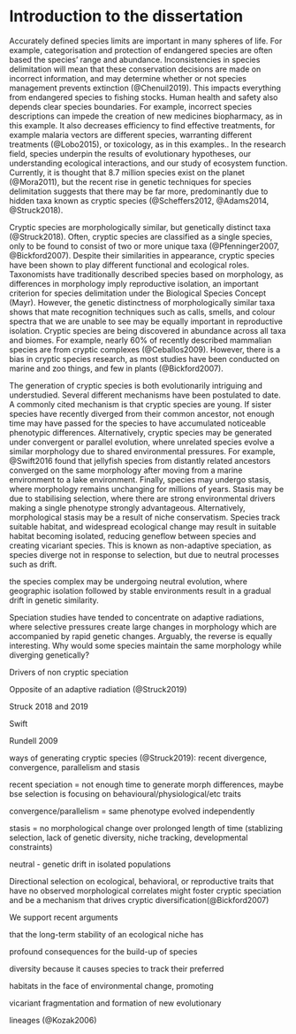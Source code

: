 # Introduction to the dissertation

Accurately defined species limits are important in many spheres of life. For example, categorisation and protection of endangered species are often based the species' range and abundance. Inconsistencies in species delimitation will mean that these conservation decisions are made on incorrect information, and may determine whether or not species management prevents extinction (@Chenuil2019). This impacts everything from endangered species to fishing stocks. Human health and safety also depends clear species boundaries. For example, incorrect species descriptions can impede the creation of new medicines biopharmacy, as in this example. It also decreases efficiency to find effective treatments, for example malaria vectors are different species, warranting different treatments (@Lobo2015), or toxicology, as in this examples.. In the research field, species underpin the results of evolutionary hypotheses, our understanding ecological interactions, and our study of ecosystem function. Currently, it is thought that 8.7 million species exist on the planet (@Mora2011), but the recent rise in genetic techniques for species delimitation suggests that there may be far more, predominantly due to hidden taxa known as cryptic species (@Scheffers2012, @Adams2014, @Struck2018). 

Cryptic species are morphologically similar, but genetically distinct taxa (@Struck2018). Often, cryptic species are classified as a single species, only to be found to consist of two or more unique taxa (@Pfenninger2007, @Bickford2007). Despite their similarities in appearance, cryptic species have been shown to play different functional and ecological roles. Taxonomists have traditionally described species based on morphology, as differences in morphology imply reproductive isolation, an important criterion for species delimitation under the Biological Species Concept (Mayr). However, the genetic distinctness of morphologically similar taxa shows that mate recognition techniques such as calls, smells, and colour spectra that we are unable to see may be equally important in reproductive isolation. Cryptic species are being discovered in abundance across all taxa and biomes. For example, nearly 60% of recently described mammalian species are from cryptic complexes (@Ceballos2009). However, there is a bias in cryptic species research, as most studies have been conducted on marine and zoo things, and few in plants (@Bickford2007). 

The generation of cryptic species is both evolutionarily intriguing and understudied. Several different mechanisms have been postulated to date. A commonly cited mechanism is that cryptic species are young. If sister species have recently diverged from their common ancestor, not enough time may have passed for the species to have accumulated noticeable phenotypic differences. Alternatively, cryptic species may be generated under convergent or parallel evolution, where unrelated species evolve a similar morphology due to shared environmental pressures. For example, @Swift2016 found that jellyfish species from distantly related ancestors converged on the same morphology after moving from a marine environment to a lake environment. Finally, species may undergo stasis, where morphology remains unchanging for millions of years. Stasis may be due to stabilising selection, where there are strong environmental drivers making a single phenotype strongly advantageous. Alternatively, morphological stasis may be a result of niche conservatism. Species track suitable habitat, and widespread ecological change may result in suitable habitat becoming isolated, reducing geneflow between species and creating vicariant species. This is known as non-adaptive speciation, as species diverge not in response to selection, but due to neutral processes such as drift. 

the species complex may be undergoing neutral evolution, where geographic isolation followed by stable environments result in a gradual drift in genetic similarity.  

 Speciation studies have tended to concentrate on adaptive radiations, where selective pressures create large changes in morphology which are accompanied by rapid genetic changes. Arguably, the reverse is equally interesting. Why would some species maintain the same morphology while diverging genetically?

Drivers of non cryptic speciation

Opposite of an adaptive radiation (@Struck2019)



Struck 2018 and 2019

Swift

Rundell 2009



 ways of generating cryptic species (@Struck2019): recent divergence, convergence, parallelism and stasis

recent speciation = not enough time to generate morph differences, maybe bse selection is focusing on behavioural/physiological/etc traits



convergence/parallelism = same phenotype evolved independently

stasis = no morphological change over prolonged length of time (stablizing selection, lack of genetic diversity, niche tracking, developmental constraints)

neutral - genetic drift in isolated populations





Directional selection on ecological, behavioral, or reproductive traits that have no observed morphological correlates might foster cryptic speciation and be a mechanism that drives cryptic diversification(@Bickford2007)



We support recent arguments

that the long-term stability of an ecological niche has

profound consequences for the build-up of species

diversity because it causes species to track their preferred

habitats in the face of environmental change, promoting

vicariant fragmentation and formation of new evolutionary

lineages (@Kozak2006)